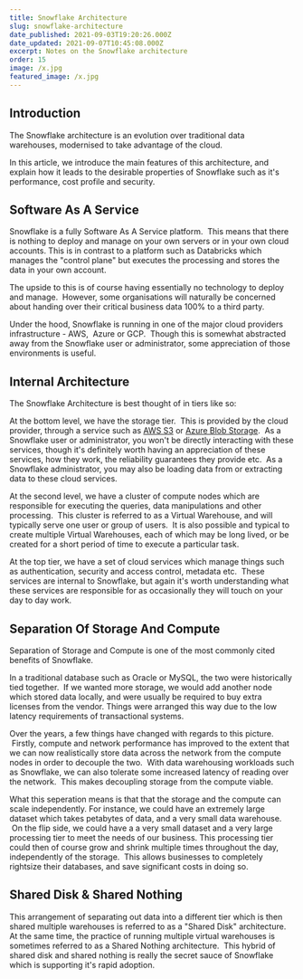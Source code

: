 ```yaml
---
title: Snowflake Architecture
slug: snowflake-architecture
date_published: 2021-09-03T19:20:26.000Z
date_updated: 2021-09-07T10:45:08.000Z
excerpt: Notes on the Snowflake architecture
order: 15
image: /x.jpg
featured_image: /x.jpg
---
```



## Introduction

The Snowflake architecture is an evolution over traditional data warehouses, modernised to take advantage of the cloud.

In this article, we introduce the main features of this architecture, and explain how it leads to the desirable properties of Snowflake such as it's performance, cost profile and security.

## Software As A Service

Snowflake is a fully Software As A Service platform.  This means that there is nothing to deploy and manage on your own servers or in your own cloud accounts. This is in contrast to a platform such as Databricks which manages the "control plane" but executes the processing and stores the data in your own account.

The upside to this is of course having essentially no technology to deploy and manage.  However, some organisations will naturally be concerned about handing over their critical business data 100% to a third party.

Under the hood, Snowflake is running in one of the major cloud providers infrastructure - AWS,  Azure or GCP.  Though this is somewhat abstracted away from the Snowflake user or administrator, some appreciation of those environments is useful.

## Internal Architecture

The Snowflake Architecture is best thought of in tiers like so:

At the bottom level, we have the storage tier.  This is provided by the cloud provider, through a service such as [AWS S3](https://aws.amazon.com/s3/) or [Azure Blob Storage](https://azure.microsoft.com/en-gb/services/storage/blobs/).  As a Snowflake user or administrator, you won't be directly interacting with these services, though it's definitely worth having an appreciation of these services, how they work, the reliability guarantees they provide etc.  As a Snowflake administrator, you may also be loading data from or extracting data to these cloud services.

At the second level, we have a cluster of compute nodes which are responsible for executing the queries, data manipulations and other processing.  This cluster is referred to as a Virtual Warehouse, and will typically serve one user or group of users.  It is also possible and typical to create multiple Virtual Warehouses, each of which may be long lived, or be created for a short period of time to execute a particular task.

At the top tier, we have a set of cloud services which manage things such as authentication, security and access control, metadata etc.  These services are internal to Snowflake, but again it's worth understanding what these services are responsible for as occasionally they will touch on your day to day work.

## Separation Of Storage And Compute

Separation of Storage and Compute is one of the most commonly cited benefits of Snowflake.

In a traditional database such as Oracle or MySQL, the two were historically tied together.  If we wanted more storage, we would add another node which stored data locally, and were usually be required to buy extra licenses from the vendor. Things were arranged this way due to the low latency requirements of transactional systems.

Over the years, a few things have changed with regards to this picture.  Firstly, compute and network performance has improved to the extent that we can now realistically store data across the network from the compute nodes in order to decouple the two.  With data warehousing workloads such as Snowflake, we can also tolerate some increased latency of reading over the network.  This makes decoupling storage from the compute viable.

What this seperation means is that that the storage and the compute can scale independently. For instance, we could have an extremely large dataset which takes petabytes of data, and a very small data warehouse.  On the flip side, we could have a a very small dataset and a very large processing tier to meet the needs of our business. This processing tier could then of course grow and shrink multiple times throughout the day, independently of the storage.  This allows businesses to completely rightsize their databases, and save significant costs in doing so.

## Shared Disk & Shared Nothing

This arrangement of separating out data into a different tier which is then shared multiple warehouses is referred to as a "Shared Disk" architecture. At the same time, the practice of running multiple virtual warehouses is sometimes referred to as a Shared Nothing architecture.  This hybrid of shared disk and shared nothing is really the secret sauce of Snowflake which is supporting it's rapid adoption.
